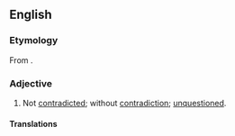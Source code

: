 ==English==

===Etymology===
From {{af|en|un-|contradicted}}.

===Adjective===
{{en-adj}}

# Not [[contradicted]]; without [[contradiction]]; [[unquestioned]].

====Translations====
{{trans-top|not contradicted}}
{{trans-mid}}
{{trans-bottom}}